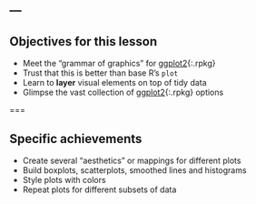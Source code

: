 ---
---

## Objectives for this lesson

- Meet the "grammar of graphics" for [ggplot2](){:.rpkg}
- Trust that this is better than base R's `plot`
- Learn to **layer** visual elements on top of tidy data
- Glimpse the vast collection of [ggplot2](){:.rpkg} options

===

## Specific achievements

- Create several "aesthetics" or mappings for different plots
- Build boxplots, scatterplots, smoothed lines and histograms
- Style plots with colors
- Repeat plots for different subsets of data
